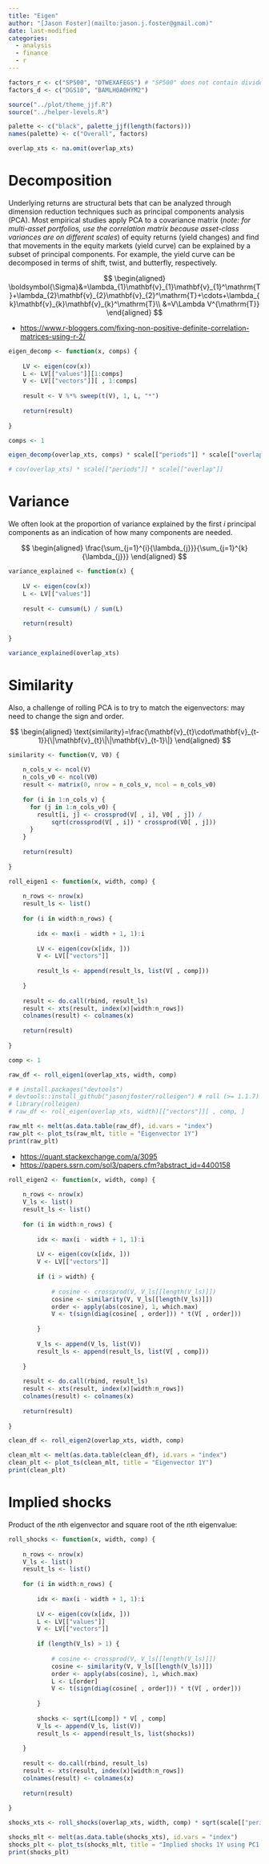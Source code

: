 ```yaml
---
title: "Eigen"
author: "[Jason Foster](mailto:jason.j.foster@gmail.com)"
date: last-modified
categories:
  - analysis
  - finance
  - r
---
```


```r
factors_r <- c("SP500", "DTWEXAFEGS") # "SP500" does not contain dividends; note: "DTWEXM" discontinued as of Jan 2020
factors_d <- c("DGS10", "BAMLH0A0HYM2")
```

```r
source("../plot/theme_jjf.R")
source("../helper-levels.R")
```

```r
palette <- c("black", palette_jjf(length(factors)))
names(palette) <- c("Overall", factors)
```

```r
overlap_xts <- na.omit(overlap_xts)
```

# Decomposition

Underlying returns are structural bets that can be analyzed through dimension reduction techniques such as principal components analysis (PCA). Most empirical studies apply PCA to a covariance matrix (*note: for multi-asset portfolios, use the correlation matrix because asset-class variances are on different scales*) of equity returns (yield changes) and find that movements in the equity markets (yield curve) can be explained by a subset of principal components. For example, the yield curve can be decomposed in terms of shift, twist, and butterfly, respectively.

$$
\begin{aligned}
\boldsymbol{\Sigma}&=\lambda_{1}\mathbf{v}_{1}\mathbf{v}_{1}^\mathrm{T}+\lambda_{2}\mathbf{v}_{2}\mathbf{v}_{2}^\mathrm{T}+\cdots+\lambda_{k}\mathbf{v}_{k}\mathbf{v}_{k}^\mathrm{T}\\
&=V\Lambda V^{\mathrm{T}}
\end{aligned}
$$

-   <https://www.r-bloggers.com/fixing-non-positive-definite-correlation-matrices-using-r-2/>

```r
eigen_decomp <- function(x, comps) {
    
    LV <- eigen(cov(x))
    L <- LV[["values"]][1:comps]
    V <- LV[["vectors"]][ , 1:comps]
    
    result <- V %*% sweep(t(V), 1, L, "*")
    
    return(result)
    
}
```

```r
comps <- 1
```

```r
eigen_decomp(overlap_xts, comps) * scale[["periods"]] * scale[["overlap"]]
```

```r
# cov(overlap_xts) * scale[["periods"]] * scale[["overlap"]]
```

# Variance

We often look at the proportion of variance explained by the first $i$ principal components as an indication of how many components are needed.

$$
\begin{aligned}
\frac{\sum_{j=1}^{i}{\lambda_{j}}}{\sum_{j=1}^{k}{\lambda_{j}}}
\end{aligned}
$$

```r
variance_explained <- function(x) {
    
    LV <- eigen(cov(x))
    L <- LV[["values"]]
    
    result <- cumsum(L) / sum(L)
    
    return(result)
    
}
```

```r
variance_explained(overlap_xts)
```

# Similarity

Also, a challenge of rolling PCA is to try to match the eigenvectors: may need to change the sign and order.

$$
\begin{aligned}
\text{similarity}=\frac{\mathbf{v}_{t}\cdot\mathbf{v}_{t-1}}{\|\mathbf{v}_{t}\|\|\mathbf{v}_{t-1}\|}
\end{aligned}
$$

```r
similarity <- function(V, V0) {
    
    n_cols_v <- ncol(V)
    n_cols_v0 <- ncol(V0)
    result <- matrix(0, nrow = n_cols_v, ncol = n_cols_v0)
    
    for (i in 1:n_cols_v) {
      for (j in 1:n_cols_v0) {
        result[i, j] <- crossprod(V[ , i], V0[ , j]) /
            sqrt(crossprod(V[ , i]) * crossprod(V0[ , j]))
      }
    }
    
    return(result)
    
}
```

```r
roll_eigen1 <- function(x, width, comp) {
    
    n_rows <- nrow(x)
    result_ls <- list()
    
    for (i in width:n_rows) {
        
        idx <- max(i - width + 1, 1):i
        
        LV <- eigen(cov(x[idx, ]))
        V <- LV[["vectors"]]
        
        result_ls <- append(result_ls, list(V[ , comp]))
        
    }
    
    result <- do.call(rbind, result_ls)
    result <- xts(result, index(x)[width:n_rows])
    colnames(result) <- colnames(x)
    
    return(result)
    
}
```

```r
comp <- 1
```

```r
raw_df <- roll_eigen1(overlap_xts, width, comp)
```

```r
# # install.packages("devtools")
# devtools::install_github("jasonjfoster/rolleigen") # roll (>= 1.1.7)
# library(rolleigen)
# raw_df <- roll_eigen(overlap_xts, width)[["vectors"]][ , comp, ]
```

```r
raw_mlt <- melt(as.data.table(raw_df), id.vars = "index")
raw_plt <- plot_ts(raw_mlt, title = "Eigenvector 1Y")
print(raw_plt)
```

-   <https://quant.stackexchange.com/a/3095>
-   <https://papers.ssrn.com/sol3/papers.cfm?abstract_id=4400158>

```r
roll_eigen2 <- function(x, width, comp) {
    
    n_rows <- nrow(x)
    V_ls <- list()
    result_ls <- list()
    
    for (i in width:n_rows) {
        
        idx <- max(i - width + 1, 1):i
        
        LV <- eigen(cov(x[idx, ]))
        V <- LV[["vectors"]]
                
        if (i > width) {
          
            # cosine <- crossprod(V, V_ls[[length(V_ls)]])
            cosine <- similarity(V, V_ls[[length(V_ls)]])
            order <- apply(abs(cosine), 1, which.max)
            V <- t(sign(diag(cosine[ , order])) * t(V[ , order]))
            
        }
        
        V_ls <- append(V_ls, list(V))
        result_ls <- append(result_ls, list(V[ , comp]))
                
    }
    
    result <- do.call(rbind, result_ls)
    result <- xts(result, index(x)[width:n_rows])
    colnames(result) <- colnames(x)
    
    return(result)
    
}
```

```r
clean_df <- roll_eigen2(overlap_xts, width, comp)
```

```r
clean_mlt <- melt(as.data.table(clean_df), id.vars = "index")
clean_plt <- plot_ts(clean_mlt, title = "Eigenvector 1Y")
print(clean_plt)
```

# Implied shocks

Product of the $n$th eigenvector and square root of the $n$th eigenvalue:

```r
roll_shocks <- function(x, width, comp) {
  
    n_rows <- nrow(x)
    V_ls <- list()
    result_ls <- list()
    
    for (i in width:n_rows) {
        
        idx <- max(i - width + 1, 1):i
        
        LV <- eigen(cov(x[idx, ]))
        L <- LV[["values"]]
        V <- LV[["vectors"]]
        
        if (length(V_ls) > 1) {
          
            # cosine <- crossprod(V, V_ls[[length(V_ls)]])
            cosine <- similarity(V, V_ls[[length(V_ls)]])
            order <- apply(abs(cosine), 1, which.max)
            L <- L[order]
            V <- t(sign(diag(cosine[ , order])) * t(V[ , order]))
          
        }
        
        shocks <- sqrt(L[comp]) * V[ , comp]
        V_ls <- append(V_ls, list(V))
        result_ls <- append(result_ls, list(shocks))
                
    }
    
    result <- do.call(rbind, result_ls)
    result <- xts(result, index(x)[width:n_rows])
    colnames(result) <- colnames(x)
    
    return(result)
    
}
```

```r
shocks_xts <- roll_shocks(overlap_xts, width, comp) * sqrt(scale[["periods"]] * scale[["overlap"]])
```

```r
shocks_mlt <- melt(as.data.table(shocks_xts), id.vars = "index")
shocks_plt <- plot_ts(shocks_mlt, title = "Implied shocks 1Y using PC1 (%)", multiple = 100)
print(shocks_plt)
```
